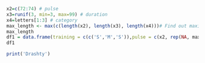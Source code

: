 ```r
x2=c(72:74) # pulse
x3=runif(3, min=3, max=99) # duration
x4=letters[1:3] # category
max_length <- max(c(length(x2), length(x3), length(x4)))# Find out maximum length
max_length
df1 = data.frame(training = c(c('S','M','S')),pulse = c(x2, rep(NA, max_length - length(x2))),duration = c(x3, rep(NA, max_length - length(x3))),category = c(x4, rep(NA, max_length - length(x4))))
df1
```


```r
print('Drashty')
```

